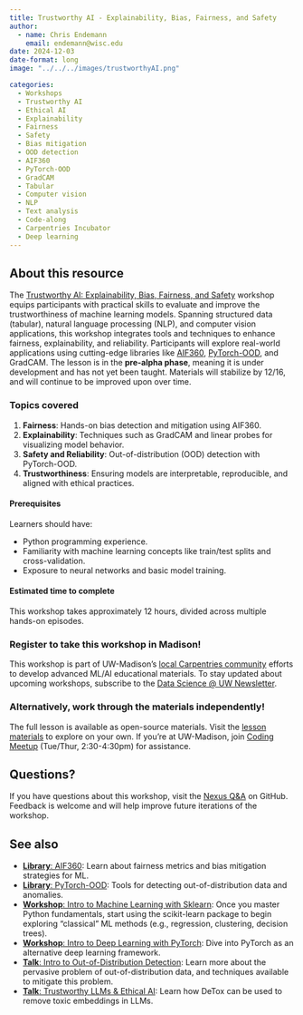 ```yaml
---
title: Trustworthy AI - Explainability, Bias, Fairness, and Safety
author: 
  - name: Chris Endemann
    email: endemann@wisc.edu
date: 2024-12-03
date-format: long
image: "../../../images/trustworthyAI.png"

categories:
  - Workshops
  - Trustworthy AI
  - Ethical AI
  - Explainability
  - Fairness
  - Safety
  - Bias mitigation
  - OOD detection
  - AIF360
  - PyTorch-OOD
  - GradCAM
  - Tabular
  - Computer vision
  - NLP
  - Text analysis
  - Code-along
  - Carpentries Incubator
  - Deep learning
---
```

## About this resource

The [Trustworthy AI: Explainability, Bias, Fairness, and Safety](https://carpentries-incubator.github.io/fair-explainable-ml/index.html) workshop equips participants with practical skills to evaluate and improve the trustworthiness of machine learning models. Spanning structured data (tabular), natural language processing (NLP), and computer vision applications, this workshop integrates tools and techniques to enhance fairness, explainability, and reliability. Participants will explore real-world applications using cutting-edge libraries like [AIF360](https://uw-madison-datascience.github.io/ML-X-Nexus/Toolbox/Libraries/AI-Fairness-360.html), [PyTorch-OOD](https://uw-madison-datascience.github.io/ML-X-Nexus/Toolbox/Libraries/PyTorch-OOD.html), and GradCAM. The lesson is in the **pre-alpha phase**, meaning it is under development and has not yet been taught. Materials will stabilize by 12/16, and will continue to be improved upon over time.

### Topics covered
1. **Fairness**: Hands-on bias detection and mitigation using AIF360.
2. **Explainability**: Techniques such as GradCAM and linear probes for visualizing model behavior.
3. **Safety and Reliability**: Out-of-distribution (OOD) detection with PyTorch-OOD.
4. **Trustworthiness**: Ensuring models are interpretable, reproducible, and aligned with ethical practices.

#### Prerequisites
Learners should have:

- Python programming experience.
- Familiarity with machine learning concepts like train/test splits and cross-validation.
- Exposure to neural networks and basic model training.

#### Estimated time to complete
This workshop takes approximately 12 hours, divided across multiple hands-on episodes.

### Register to take this workshop in Madison!
This workshop is part of UW-Madison's [local Carpentries community](https://datascience.wisc.edu/uw-madison-carpentries-community/) efforts to develop advanced ML/AI educational materials. To stay updated about upcoming workshops, subscribe to the [Data Science @ UW Newsletter](https://datascience.wisc.edu/newsletter/).

### Alternatively, work through the materials independently!
The full lesson is available as open-source materials. Visit the [lesson materials](https://carpentries-incubator.github.io/fair-explainable-ml/) to explore on your own. If you're at UW-Madison, join [Coding Meetup](https://datascience.wisc.edu/hub/#dropin) (Tue/Thur, 2:30-4:30pm) for assistance.

## Questions?
If you have questions about this workshop, visit the [Nexus Q&A](https://github.com/UW-Madison-DataScience/ML-X-Nexus/discussions/categories/q-a) on GitHub. Feedback is welcome and will help improve future iterations of the workshop.

## See also
- [**Library**: AIF360](https://uw-madison-datascience.github.io/ML-X-Nexus/Toolbox/Libraries/AI-Fairness-360.html): Learn about fairness metrics and bias mitigation strategies for ML.
- [**Library**: PyTorch-OOD](https://uw-madison-datascience.github.io/ML-X-Nexus/Toolbox/Libraries/PyTorch-OOD.html): Tools for detecting out-of-distribution data and anomalies.
- [**Workshop**: Intro to Machine Learning with Sklearn](https://uw-madison-datascience.github.io/ML-X-Nexus/Learn/Workshops/Intro-ML_Sklearn.html): Once you master Python fundamentals, start using the scikit-learn package to begin exploring "classical" ML methods (e.g., regression, clustering, decision trees).
- [**Workshop**: Intro to Deep Learning with PyTorch](https://uw-madison-datascience.github.io/ML-X-Nexus/Learn/Workshops/Intro-Deeplearning_PyTorch.html): Dive into PyTorch as an alternative deep learning framework.
- [**Talk**: Intro to Out-of-Distribution Detection](https://uw-madison-datascience.github.io/ML-X-Nexus/Learn/Videos/OOD-detection.html): Learn more about the pervasive problem of out-of-distribution data, and techniques available to mitigate this problem.
- [**Talk**: Trustworthy LLMs & Ethical AI](https://uw-madison-datascience.github.io/ML-X-Nexus/Applications/Videos/Forums/mlx_2024-05-11.html): Learn how DeTox can be used to remove toxic embeddings in LLMs.

